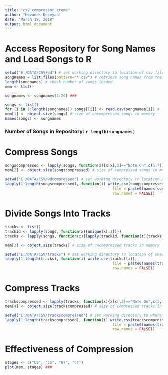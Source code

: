 ```yaml
---
title: "csv_compressor_crema"
author: "Hovanes Keseyan"
date: "March 19, 2018"
output: html_document
---
```


# Access Repository for Song Names and Load Songs to R

```r
setwd("E:/DATA/CSV/wd") # set working directory to location of csv files
songnames = list.files(pattern="*.csv") # retrieve song names from the working directory
length(songnames) # check number of songs loaded
mem <- list()

songnames <- songnames[1:20] ###

songs <- list()
for (i in 1:length(songnames)) songs[[i]] <- read.csv(songnames[i]) # load every song and assign the song name to the name of the data set
mem[1] <- object.size(songs) # size of uncompressed songs in memory
names(songs) <- songnames
```

### Number of Songs in Repository: `r length(songnames)`

# Compress Songs

```r

songscompressed <- lapply(songs, function(x){x[x[,2]=="Note On",c(5,7)]})
mem[2] <- object.size(songscompressed) # size of compressed songs in memory

setwd("E:/DATA/CSV/wdcompressed") # set working directory to location where compressed files will write
lapply(1:length(songscompressed), function(i) write.csv(songscompressed[[i]], 
                                                file = paste0(names(songscompressed[i]), ".csv"),
                                                row.names = FALSE))
```

# Divide Songs Into Tracks

```r
tracks <- list()
trackid <- lapply(songs, function(x){unique(x[,1])})
tracks <- lapply(songs, function(x){lapply(trackid, function(t){tracks <- x[x[,1]==t,]})})

mem[3] <- object.size(tracks) # size of uncompressed tracks in memory

setwd("E:/DATA/CSV/tracks") # set working directory to location of where track files will write
lapply(1:length(tracks), function(i) write.csv(tracks[[i]], 
                                                file = paste0(names(tracks[i]), ".csv"),
                                                row.names = FALSE))
```


# Compress Tracks

```r

trackscompressed <- lapply(tracks, function(x){x[x[,2]=="Note On",c(5,7)]}) ### check to make sure columns match (might have to shift 1 over)
mem[4] <- object.size(trackscompressed) # size of compressed tracks in memory

setwd("E:/DATA/CSV/trackscompressed") # set working directory to where compressed track files will write
lapply(1:length(trackscompressed), function(i) write.csv(trackscompressed[[i]], 
                                                file = paste0(names(trackscompressed[i]), ".csv"),
                                                row.names = FALSE))
```

# Effectiveness of Compression

```r
stages <- c("US", "CS", "UT", "CT")
plot(mem, stages) ### 
```


